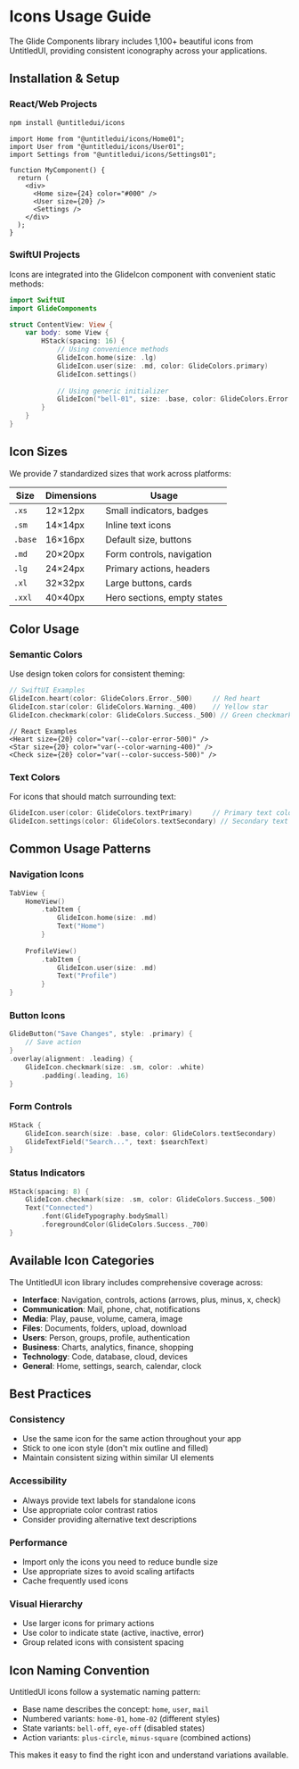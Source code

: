 
<Meta title="Components/Icons/Usage Guide" />

# Icons Usage Guide

The Glide Components library includes 1,100+ beautiful icons from UntitledUI, providing consistent iconography across your applications.

## Installation & Setup

### React/Web Projects
```bash
npm install @untitledui/icons
```

```tsx
import Home from "@untitledui/icons/Home01";
import User from "@untitledui/icons/User01";
import Settings from "@untitledui/icons/Settings01";

function MyComponent() {
  return (
    <div>
      <Home size={24} color="#000" />
      <User size={20} />
      <Settings />
    </div>
  );
}
```

### SwiftUI Projects

Icons are integrated into the GlideIcon component with convenient static methods:

```swift
import SwiftUI
import GlideComponents

struct ContentView: View {
    var body: some View {
        HStack(spacing: 16) {
            // Using convenience methods
            GlideIcon.home(size: .lg)
            GlideIcon.user(size: .md, color: GlideColors.primary)
            GlideIcon.settings()
            
            // Using generic initializer
            GlideIcon("bell-01", size: .base, color: GlideColors.Error._500)
        }
    }
}
```

## Icon Sizes

We provide 7 standardized sizes that work across platforms:

| Size | Dimensions | Usage |
|------|------------|-------|
| `.xs` | 12×12px | Small indicators, badges |
| `.sm` | 14×14px | Inline text icons |
| `.base` | 16×16px | Default size, buttons |
| `.md` | 20×20px | Form controls, navigation |
| `.lg` | 24×24px | Primary actions, headers |
| `.xl` | 32×32px | Large buttons, cards |
| `.xxl` | 40×40px | Hero sections, empty states |

## Color Usage

### Semantic Colors
Use design token colors for consistent theming:

```swift
// SwiftUI Examples
GlideIcon.heart(color: GlideColors.Error._500)     // Red heart
GlideIcon.star(color: GlideColors.Warning._400)    // Yellow star  
GlideIcon.checkmark(color: GlideColors.Success._500) // Green checkmark
```

```tsx
// React Examples
<Heart size={20} color="var(--color-error-500)" />
<Star size={20} color="var(--color-warning-400)" />
<Check size={20} color="var(--color-success-500)" />
```

### Text Colors
For icons that should match surrounding text:

```swift
GlideIcon.user(color: GlideColors.textPrimary)     // Primary text color
GlideIcon.settings(color: GlideColors.textSecondary) // Secondary text color
```

## Common Usage Patterns

### Navigation Icons
```swift
TabView {
    HomeView()
        .tabItem {
            GlideIcon.home(size: .md)
            Text("Home")
        }
    
    ProfileView()
        .tabItem {
            GlideIcon.user(size: .md) 
            Text("Profile")
        }
}
```

### Button Icons
```swift
GlideButton("Save Changes", style: .primary) {
    // Save action
}
.overlay(alignment: .leading) {
    GlideIcon.checkmark(size: .sm, color: .white)
        .padding(.leading, 16)
}
```

### Form Controls
```swift
HStack {
    GlideIcon.search(size: .base, color: GlideColors.textSecondary)
    GlideTextField("Search...", text: $searchText)
}
```

### Status Indicators
```swift
HStack(spacing: 8) {
    GlideIcon.checkmark(size: .sm, color: GlideColors.Success._500)
    Text("Connected")
        .font(GlideTypography.bodySmall)
        .foregroundColor(GlideColors.Success._700)
}
```

## Available Icon Categories

The UntitledUI icon library includes comprehensive coverage across:

- **Interface**: Navigation, controls, actions (arrows, plus, minus, x, check)
- **Communication**: Mail, phone, chat, notifications
- **Media**: Play, pause, volume, camera, image
- **Files**: Documents, folders, upload, download
- **Users**: Person, groups, profile, authentication
- **Business**: Charts, analytics, finance, shopping
- **Technology**: Code, database, cloud, devices
- **General**: Home, settings, search, calendar, clock

## Best Practices

### Consistency
- Use the same icon for the same action throughout your app
- Stick to one icon style (don't mix outline and filled)
- Maintain consistent sizing within similar UI elements

### Accessibility  
- Always provide text labels for standalone icons
- Use appropriate color contrast ratios
- Consider providing alternative text descriptions

### Performance
- Import only the icons you need to reduce bundle size
- Use appropriate sizes to avoid scaling artifacts
- Cache frequently used icons

### Visual Hierarchy
- Use larger icons for primary actions
- Use color to indicate state (active, inactive, error)
- Group related icons with consistent spacing

## Icon Naming Convention

UntitledUI icons follow a systematic naming pattern:

- Base name describes the concept: `home`, `user`, `mail`
- Numbered variants: `home-01`, `home-02` (different styles)
- State variants: `bell-off`, `eye-off` (disabled states)
- Action variants: `plus-circle`, `minus-square` (combined actions)

This makes it easy to find the right icon and understand variations available.